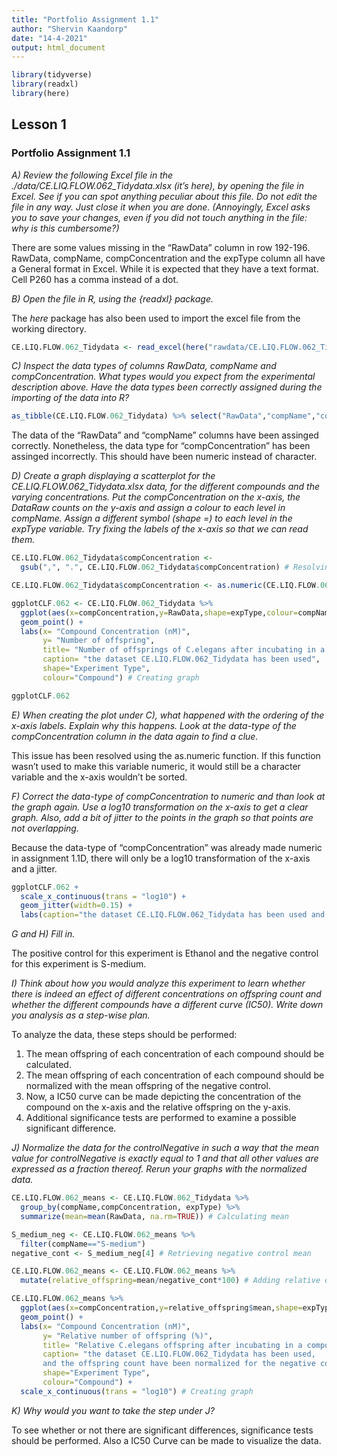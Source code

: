 ```yaml
---
title: "Portfolio Assignment 1.1"
author: "Shervin Kaandorp"
date: "14-4-2021"
output: html_document
---
```

```R
library(tidyverse)
library(readxl)
library(here)
```

## Lesson 1

### Portfolio Assignment 1.1

_A) Review the following Excel file in the ./data/CE.LIQ.FLOW.062_Tidydata.xlsx (it’s here), by opening the file in Excel. See if you can spot anything peculiar about this file. Do not edit the file in any way. Just close it when you are done. (Annoyingly, Excel asks you to save your changes, even if you did not touch anything in the file: why is this cumbersome?)_

There are some values missing in the "RawData" column in row 192-196. RawData, compName, compConcentration and the expType column all have a General format in Excel. While it is expected that they have a text format. Cell P260 has a comma instead of a dot.

_B) Open the file in R, using the {readxl} package. _

The _here_ package has also been used to import the excel file from the working directory.

```R
CE.LIQ.FLOW.062_Tidydata <- read_excel(here("rawdata/CE.LIQ.FLOW.062_Tidydata.xlsx"))
```

_C) Inspect the data types of columns RawData, compName and compConcentration. What types would you expect from the experimental description above. Have the data types been correctly assigned during the importing of the data into R? _

```R
as_tibble(CE.LIQ.FLOW.062_Tidydata) %>% select("RawData","compName","compConcentration") %>% str()
```

The data of the "RawData" and "compName" columns have been assinged correctly. Nonetheless, the data type for "compConcentration" has been assinged incorrectly. This should have been numeric instead of character.

_D) Create a graph displaying a scatterplot for the CE.LIQ.FLOW.062_Tidydata.xlsx data, for the different compounds and the varying concentrations. Put the compConcentration on the x-axis, the DataRaw counts on the y-axis and assign a colour to each level in compName. Assign a different symbol (shape =) to each level in the expType variable. Try fixing the labels of the x-axis so that we can read them. _

```R
CE.LIQ.FLOW.062_Tidydata$compConcentration <- 
  gsub(",", ".", CE.LIQ.FLOW.062_Tidydata$compConcentration) # Resolving issue comma in cell P260.

CE.LIQ.FLOW.062_Tidydata$compConcentration <- as.numeric(CE.LIQ.FLOW.062_Tidydata$compConcentration, na.rm=TRUE) # Change type of compConcentration to numeric

ggplotCLF.062 <- CE.LIQ.FLOW.062_Tidydata %>% 
  ggplot(aes(x=compConcentration,y=RawData,shape=expType,colour=compName)) +
  geom_point() +
  labs(x= "Compound Concentration (nM)",
       y= "Number of offspring",
       title= "Number of offsprings of C.elegans after incubating in a compound",
       caption= "the dataset CE.LIQ.FLOW.062_Tidydata has been used",
       shape="Experiment Type",
       colour="Compound") # Creating graph

ggplotCLF.062
```

_E) When creating the plot under C), what happened with the ordering of the x-axis labels. Explain why this happens. Look at the data-type of the compConcentration column in the data again to find a clue._

This issue has been resolved using the as.numeric function. If this function wasn't used to make this variable numeric, it would still be a character variable and the x-axis wouldn't be sorted.

_F) Correct the data-type of compConcentration to numeric and than look at the graph again. Use a log10 transformation on the x-axis to get a clear graph. Also, add a bit of jitter to the points in the graph so that points are not overlapping._

Because the data-type of "compConcentration" was already made numeric in assignment 1.1D, there will only be a log10 transformation of the x-axis and a jitter.

```R
ggplotCLF.062 + 
  scale_x_continuous(trans = "log10") + 
  geom_jitter(width=0.15) + 
  labs(caption="the dataset CE.LIQ.FLOW.062_Tidydata has been used and a jitter of 0.15 has been added.")
````

_G and H) Fill in. _

The positive control for this experiment is Ethanol and the negative control for this experiment is S-medium.

_I) Think about how you would analyze this experiment to learn whether there is indeed an effect of different concentrations on offspring count and whether the different compounds have a different curve (IC50). Write down you analysis as a step-wise plan._

To analyze the data, these steps should be performed:

1. The mean offspring of each concentration of each compound should be calculated.
2. The mean offspring of each concentration of each compound should be normalized with the mean offspring of the negative control.
3. Now, a IC50 curve can be made depicting the concentration of the compound on the x-axis and the relative offspring on the y-axis.
4. Additional significance tests are performed to examine a possible significant difference.

_J) Normalize the data for the controlNegative in such a way that the mean value for controlNegative is exactly equal to 1 and that all other values are expressed as a fraction thereof. Rerun your graphs with the normalized data._

```R
CE.LIQ.FLOW.062_means <- CE.LIQ.FLOW.062_Tidydata %>%
  group_by(compName,compConcentration, expType) %>% 
  summarize(mean=mean(RawData, na.rm=TRUE)) # Calculating mean

S_medium_neg <- CE.LIQ.FLOW.062_means %>% 
  filter(compName=="S-medium")
negative_cont <- S_medium_neg[4] # Retrieving negative control mean

CE.LIQ.FLOW.062_means <- CE.LIQ.FLOW.062_means %>% 
  mutate(relative_offspring=mean/negative_cont*100) # Adding relative offspring count

CE.LIQ.FLOW.062_means %>%
  ggplot(aes(x=compConcentration,y=relative_offspring$mean,shape=expType,colour=compName)) +
  geom_point() +
  labs(x= "Compound Concentration (nM)",
       y= "Relative number of offspring (%)",
       title= "Relative C.elegans offspring after incubating in a compound",
       caption= "the dataset CE.LIQ.FLOW.062_Tidydata has been used, 
       and the offspring count have been normalized for the negative control.",
       shape="Experiment Type",
       colour="Compound") +
  scale_x_continuous(trans = "log10") # Creating graph
```

_K) Why would you want to take the step under J?_

To see whether or not there are significant differences, significance tests should be performed. Also a IC50 Curve can be made to visualize the data.